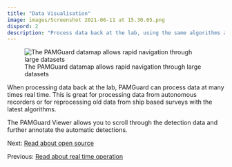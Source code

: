 ```yaml
---
title: "Data Visualisation"
image: images/Screenshot 2021-06-11 at 15.30.05.png
dispord: 2
description: "Process data back at the lab, using the same algorithms and displays that can be used for real time monitoring"
---
```


![The PAMGuard datamap allows rapid navigation through large datasets](./images/datamap_screenshot.jpg)

When processing data back at the lab, PAMGuard can process data at many times real time. 
This is great for processing data from autonomous recorders or for reprocessing
old data from ship based surveys with the latest algorithms.

The PAMGuard Viewer allows you to scroll through the detection data and further annotate
the automatic detections. 


Next: [Read about open source](opensource.qmd)

Previous: [Read about real time operation](realtime.qmd)
